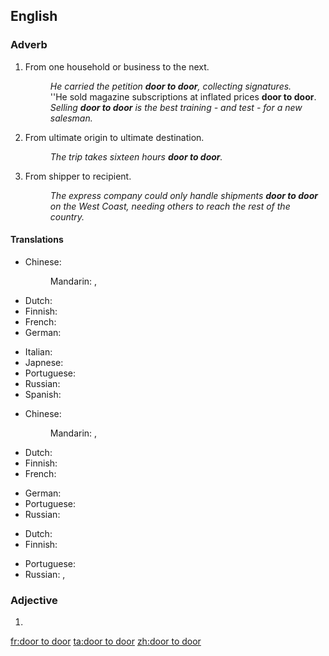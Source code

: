 ==English==

===Adverb===
{{en-adv|head=[[door]] [[to]] [[door]]}}

# {{context|by metonymy|lang=en}} From one household or business to the next.
#: ''He carried the petition '''door to door''', collecting signatures.''
#: ''He sold magazine subscriptions at inflated prices '''door to door'''.
#: ''Selling '''door to door''' is the best training - and test - for a new salesman.''
# {{context|by metonymy|lang=en}} From ultimate origin to ultimate destination.
#: ''The trip takes sixteen hours '''door to door'''.''
# {{context|by further extension|lang=en}} From shipper to recipient.
#: ''The express company could only handle shipments '''door to door''' on the West Coast, needing others to reach the rest of the country.''

====Translations====
{{trans-top|from one household or business to the next}}
* Chinese:
*: Mandarin: {{t|cmn|門到門|sc=Hani}}, {{t|cmn|门到门|tr=mén dào mén|sc=Hani}}
* Dutch: {{t-|nl|van door tot deur}}
* Finnish: {{t-|fi|ovelta ovelle}}
* French: {{t+|fr|porte à porte}}
* German: {{t-|de|von Tür zu Tür}}
{{trans-mid}}
* Italian: {{t-|it|porta a porta}}
* Japnese: {{t-|ja|各戸|tr=かっこ, kakko|sc=Jpan}}
* Portuguese: {{t-|pt|de porta em porta}}
* Russian: {{t-|ru|поквартирно|tr=pokvartírno|sc=Cyrl}}
* Spanish: {{t-|es|de puerta en puerta}}
{{trans-bottom}}

{{trans-top|from ultimate origin to ultimate destination}}
* Chinese:
*: Mandarin: {{t|cmn|門到門|sc=Hani}}, {{t|cmn|门到门|tr=mén dào mén|sc=Hani}}
* Dutch: {{t-|nl|van door tot deur}}
* Finnish: {{t-|fi|ovelta ovelle}}
* French: {{t+|fr|porte à porte}}
{{trans-mid}}
* German: {{t-|de|von Tür zu Tür}}
* Portuguese: {{t-|pt|porta a porta}}
* Russian: {{t-|ru|от двери к двери|tr=ot dvéri k dvéri|sc=Cyrl}}
{{trans-bottom}}

{{trans-top|from ultimate shipper to ultimate recipient}}
* Dutch: {{t-|nl|van door tot deur}}
* Finnish: {{t-|fi|ovelta ovelle}}
{{trans-mid}}
* Portuguese: {{t-|pt|porta a porta}}
* Russian: {{t+|ru|сквозной|tr=skvoznój|sc=Cyrl}}, {{t+|ru|адресный|tr=ádresnyj|sc=Cyrl}}
{{trans-bottom}}

===Adjective===
{{en-adj|head=[[door]] [[to]] door|-}}

# {{alternative spelling of|door-to-door}}

[[fr:door to door]]
[[ta:door to door]]
[[zh:door to door]]